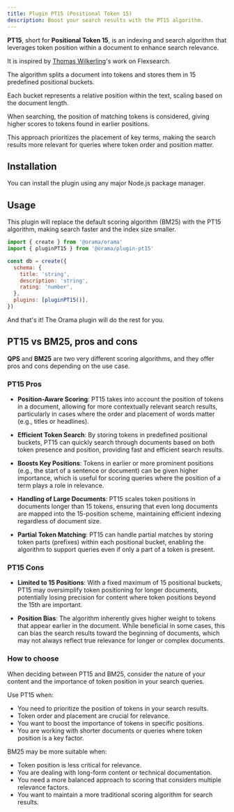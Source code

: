 ```yaml
---
title: Plugin PT15 (Positional Token 15)
description: Boost your search results with the PT15 algorithm.
---
```


**PT15**, short for **Positional Token 15**, is an indexing and search algorithm that leverages token position within a document to enhance search relevance.

It is inspired by [Thomas Wilkerling](https://github.com/ts-thomas)'s work on Flexsearch.

The algorithm splits a document into tokens and stores them in 15 predefined positional buckets.

Each bucket represents a relative position within the text, scaling based on the document length.

When searching, the position of matching tokens is considered, giving higher scores to tokens found in earlier positions.

This approach prioritizes the placement of key terms, making the search results more relevant for queries where token order and position matter.

## Installation

You can install the plugin using any major Node.js package manager.

<Install pkg="@orama/plugin-pt15" />

## Usage

This plugin will replace the default scoring algorithm (BM25) with the PT15 algorithm, making search faster and the index size smaller.

```js
import { create } from '@orama/orama'
import { pluginPT15 } from '@orama/plugin-pt15'

const db = create({
  schema: {
    title: 'string',
    description: 'string',
    rating: 'number',
  },
  plugins: [pluginPT15()],
})
```

And that's it! The Orama plugin will do the rest for you.

## PT15 vs BM25, pros and cons

**QPS** and **BM25** are two very different scoring algorithms, and they offer pros and cons depending on the use case.

### PT15 Pros

- **Position-Aware Scoring**: PT15 takes into account the position of tokens in a document, allowing for more contextually relevant search results, particularly in cases where the order and placement of words matter (e.g., titles or headlines).

- **Efficient Token Search**: By storing tokens in predefined positional buckets, PT15 can quickly search through documents based on both token presence and position, providing fast and efficient search results.

- **Boosts Key Positions**: Tokens in earlier or more prominent positions (e.g., the start of a sentence or document) can be given higher importance, which is useful for scoring queries where the position of a term plays a role in relevance.

- **Handling of Large Documents**: PT15 scales token positions in documents longer than 15 tokens, ensuring that even long documents are mapped into the 15-position scheme, maintaining efficient indexing regardless of document size.

- **Partial Token Matching**: PT15 can handle partial matches by storing token parts (prefixes) within each positional bucket, enabling the algorithm to support queries even if only a part of a token is present.

### PT15 Cons

- **Limited to 15 Positions**: With a fixed maximum of 15 positional buckets, PT15 may oversimplify token positioning for longer documents, potentially losing precision for content where token positions beyond the 15th are important.

- **Position Bias**: The algorithm inherently gives higher weight to tokens that appear earlier in the document. While beneficial in some cases, this can bias the search results toward the beginning of documents, which may not always reflect true relevance for longer or complex documents.

### How to choose

When deciding between PT15 and BM25, consider the nature of your content and the importance of token position in your search queries.

Use PT15 when:

- You need to prioritize the position of tokens in your search results.
- Token order and placement are crucial for relevance.
- You want to boost the importance of tokens in specific positions.
- You are working with shorter documents or queries where token position is a key factor.

BM25 may be more suitable when:

- Token position is less critical for relevance.
- You are dealing with long-form content or technical documentation.
- You need a more balanced approach to scoring that considers multiple relevance factors.
- You want to maintain a more traditional scoring algorithm for search results.
